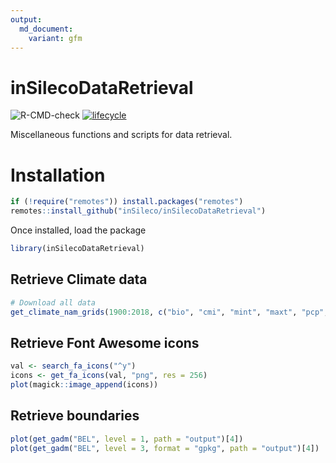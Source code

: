 ```yaml
---
output:
  md_document:
    variant: gfm
---
```


# inSilecoDataRetrieval

![R-CMD-check](https://github.com/inSileco/inSilecoDataRetrieval/workflows/R-CMD-check/badge.svg)
[![lifecycle](https://img.shields.io/badge/lifecycle-experimental-orange.svg)](https://www.tidyverse.org/lifecycle/#experimental)


Miscellaneous functions and scripts for data retrieval.

# Installation

```r
if (!require("remotes")) install.packages("remotes")
remotes::install_github("inSileco/inSilecoDataRetrieval")
```

Once installed, load the package

```r
library(inSilecoDataRetrieval)
```

## Retrieve Climate data

```r
# Download all data
get_climate_nam_grids(1900:2018, c("bio", "cmi", "mint", "maxt", "pcp", "sg"))
```

## Retrieve Font Awesome icons

```r
val <- search_fa_icons("^y")
icons <- get_fa_icons(val, "png", res = 256)
plot(magick::image_append(icons))
```


## Retrieve boundaries

```r
plot(get_gadm("BEL", level = 1, path = "output")[4])
plot(get_gadm("BEL", level = 3, format = "gpkg", path = "output")[4])
```